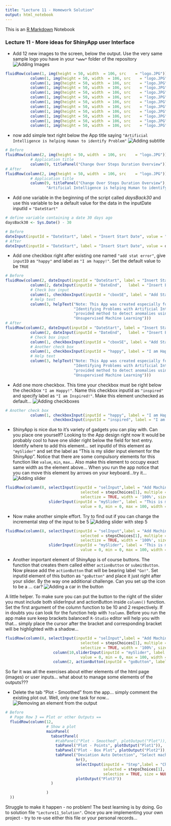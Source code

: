 ```yaml
---
title: "Lecture 11 - Homework Solution"
output: html_notebook
---
```


This is an [R Markdown](http://rmarkdown.rstudio.com) Notebook

### Lecture 11 - More ideas for ShinyApp user Interface

* Add 12 new images to the screen, below the output. Use the very same sample logo you have in your `*www*` folder of the repository ![][id-t1]

[id-t1]: task/t1.png "Adding Images"


```r
fluidRow(column(1, img(height = 50, width  = 106, src    = "logo.JPG")),
           column(1, img(height = 50, width  = 106, src    = "logo.JPG")),
           column(1, img(height = 50, width  = 106, src    = "logo.JPG")),
           column(1, img(height = 50, width  = 106, src    = "logo.JPG")),
           column(1, img(height = 50, width  = 106, src    = "logo.JPG")),
           column(1, img(height = 50, width  = 106, src    = "logo.JPG")),
           column(1, img(height = 50, width  = 106, src    = "logo.JPG")),
           column(1, img(height = 50, width  = 106, src    = "logo.JPG")),
           column(1, img(height = 50, width  = 106, src    = "logo.JPG")),
           column(1, img(height = 50, width  = 106, src    = "logo.JPG")),
           column(1, img(height = 50, width  = 106, src    = "logo.JPG")),
           column(1, img(height = 50, width  = 106, src    = "logo.JPG")))
```

* now add simple text right below the App title saying `"Artificial Intelligence is helping Human to identify Problem"` ![][id-t2]

[id-t2]: task/t2.png "Adding subtitle"


```r
# Before
fluidRow(column(2, img(height = 50, width  = 106, src    = "logo.JPG")),
           # Application title
           column(9, titlePanel("Change Over Steps Duration Overview")))
# After
fluidRow(column(2, img(height = 50, width  = 106, src    = "logo.JPG")),
           # Application title
           column(9, titlePanel("Change Over Steps Duration Overview"),
                  "Artificial Intelligence is helping Human to identify Problem"))
```

* Add one variable in the beginning of the script called *daysBack30* and use this variable to be a default value for the data in the inputDate inputId = `"DateStart"`

```r
# define variable containing a date 30 days ago
daysBack30 <- Sys.Date() - 30

# Before
dateInput(inputId = "DateStart", label = "Insert Start Date", value = "2017-01-01")
# After
dateInput(inputId = "DateStart", label = "Insert Start Date", value = daysBack30)
```

* Add one checkbox right after existing one named `"add stat error"`, give `inputID` as `"happy"` and label as `"I am happy!"`. Set the default value to be `TRUE`

```r
# Before
fluidRow(column(2, dateInput(inputId = "DateStart", label = "Insert Start Date", value = daysBack30)),
           column(2, dateInput(inputId = "DateEnd",   label = "Insert End Date")),
           # Check box input
           column(1, checkboxInput(inputId = "cboxSE", label = "Add Stat Error?", value = FALSE, width = NULL)),
           # Help text
           column(3, helpText("Note: This App was created especially for the Udemy Course",
                              "Identifying Problems with Artificial Intelligence",
                              "provided method to detect anomalies using",
                              "Unsupervised Machine Learning")))
# After
fluidRow(column(2, dateInput(inputId = "DateStart", label = "Insert Start Date", value = daysBack30)),
           column(2, dateInput(inputId = "DateEnd",   label = "Insert End Date")),
           # Check box input
           column(1, checkboxInput(inputId = "cboxSE", label = "Add Stat Error?", value = FALSE, width = NULL)),
           # Another check box
           column(1, checkboxInput(inputId = "happy", label = "I am Happy", value = TRUE, width = NULL)),
           # Help text
           column(3, helpText("Note: This App was created especially for the Udemy Course",
                              "Identifying Problems with Artificial Intelligence",
                              "provided method to detect anomalies using",
                              "Unsupervised Machine Learning")))
```

* Add one more checkbox. This time your checkbox must be right below the checkbox `"I am Happy!"`. Name this checkbox inputId as `"inspired"` and specify label as `"I am Inspired!"`. Make this element unchecked as default... ![][id-t3]

[id-t3]: task/t3.png "Adding checkboxes"


```r
# Another check box
           column(1, checkboxInput(inputId = "happy", label = "I am Happy", value = TRUE, width = NULL),
                     checkboxInput(inputId = "inspired", label = "I am Inspired", value = FALSE, width = NULL))
```

* ShinyApp is nice due to it's variety of gadgets you can play with. Can you place one yourself? Looking to the App design right now It would be probably cool to have one slider right below the field for text entry. Identify where to add this element... set inputId of this element as `"mySlider"` and set the label as "This is my slider input element for the ShinyApp". Notice that there are some compulsory elements for this function like `value`, `min`, `max`... Also make this element to occupy exact same width as the element above... When you run the app notice that you can move this element by arrows on your keyboard...try it... ![][id-t4]

[id-t4]: task/t4.png "Adding slider"


```r
fluidRow(column(8, selectInput(inputId = "selInput",label = "Add Machine Steps to Analysis", choices = stepsChoices, 
                                 selected = stepsChoices[1], multiple = TRUE, 
                                 selectize = TRUE, width = '100%', size = NULL),
                   sliderInput(inputId = "mySlider", label = "This is my slider input element for the ShinyApp", 
                                 value = 0, min = 0, max = 100, width = '100%')))
```

* Now make another simple effort. Try to find out if you can change the incremental step of the input to be 5 ![][id-t5]

[id-t5]: task/t5.png "Adding slider with step 5"

```r
fluidRow(column(8, selectInput(inputId = "selInput",label = "Add Machine Steps to Analysis", choices = stepsChoices, 
                                 selected = stepsChoices[1], multiple = TRUE, 
                                 selectize = TRUE, width = '100%', size = NULL),
                   sliderInput(inputId = "mySlider", label = "This is my slider input element for the ShinyApp", 
                                 value = 0, min = 0, max = 100, width = '100%', step = 5)))
```

* Another important element of ShinyApp is of course buttons. The function that creates them called either `actionButton` or `submitButton`. Now please add the `actionButton` that will be bearing label `"Go!"`. Set inputId element of this button as `"goButton"` and place it just right after your slider. By the way one additional challenge. Can you set up the icon to be a ... car? ![][id-t6]

[id-t6]: task/t6.png "Adding a car in the button"

A little helper. To make sure you can put the button to the right of the slider you must include both sliderInput and actionButton inside `column()` function. Set the first argument of the column function to be 10 and 2 respectively. If in doubts you can look for the function help with `?column`. Before you run the app make sure keep brackets balanced! `R-Studio` editor will help you with that... simply place the cursor after the bracket and corresponding bracket will be highlighted with a shadow...

```r
fluidRow(column(8, selectInput(inputId = "selInput",label = "Add Machine Steps to Analysis", choices = stepsChoices, 
                                 selected = stepsChoices[1], multiple = TRUE, 
                                 selectize = TRUE, width = '100%', size = NULL),
                     column(10,sliderInput(inputId = "mySlider", label = "This is my slider input element for the ShinyApp", 
                                 value = 0, min = 0, max = 100, width = '100%', step = 5)),
                     column(2, actionButton(inputId = "goButton", label = "Go!",icon = icon("car")))))
```


So far it was all the exercises about either elements of the html page (images) or user inputs... what about to manage some elements of the outputs??? 

* Delete the tab "Plot - Smoothed" from the app... simply comment the existing plot out. Well, only one task for now... ![][id-t7]

[id-t7]: task/t7.png "Removing an element from the output"

```r
# Before
  # Page Row 3 == Plot or other Outputs ==
  fluidRow(column(12,  
                  # Show a plot 
                  mainPanel(
                    tabsetPanel(
                      #tabPanel("Plot - Smoothed", plotOutput("Plot")),
                      tabPanel("Plot - Points", plotOutput("Plot1")),
                      tabPanel("Plot - Box Plot", plotOutput("Plot2")),
                      tabPanel("Deviation Auto Detection", "Select machine step and choose the dates of interest",
                               hr(), 
                               selectInput(inputId = "Step",label = "ChooseStep", choices = stepsChoices, 
                                           selected = stepsChoices[1], multiple = FALSE, 
                                           selectize = TRUE, size = NULL), hr(),
                               plotOutput("Plot3"))
                    )

                  )
  ))

```

Struggle to make it happen - no problem! The best learning is by doing. Go to solution file `"Lecture11_Solution"`. Once you are implementing your own project - try to re-use either this file or your personal records...

